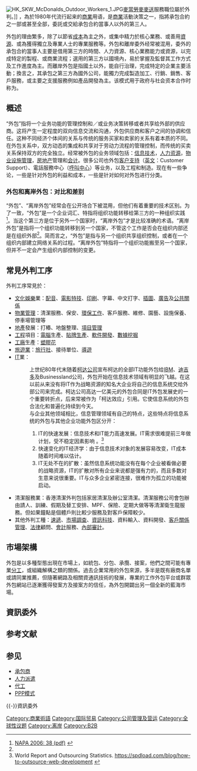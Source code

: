 {{Refimprove|time=2017-06-11T02:39:03+00:00}}
{{noteTA
|G1=IT
|T = zh-hans:外包;zh-hk:外判;zh-tw:外包;
|1 = zh-hans:外包;zh-hk:外判;zh-tw:外包;
|2 = zh-hans:大包;zh-hk:大判;zh-tw:大包;
|3 = zh-hans:二包;zh-hk:二判;zh-tw:二包;
|4 = zh-hans:三包;zh-hk:三判;zh-tw:三包;
}}{{各地中文名
 | left
 | t     = 1
 | name  = outsourcing
 | cn    = 外包
 | tw    = 外包
 | hk    = 外判
}}
[[File:HK_SKW_McDonalds_Outdoor_Workers_1.JPG|thumb]][[麥當勞|麥當勞]][[麥麥送|麥麥送]]服務職位屬於外判。]]
{{地区用词2|zh-cn=外包|zh-hk=外判 |equiv-tw=cn |equiv-mo=hk|as=称为|before='''|after='''|start=（{{lang-en|outsourcing}}），|end=}}，為於1980年代流行起来的[[商業|商業]]用语，是[[商業|商業]]活動決策之一，指將承包合約之一部或甚至全部，委託或交給承包合約當事人以外的第三人。

外包的理由繁多，除了以節省[[成本|成本]]為主之外，或集中精力於核心業務、或善用[[資源|資源]]、或為獲得獨立及專業人士的專業服務等。外包和離岸委外经常被混用，委外的承包合約當事人主要是借用第三方的時間、人力資源、核心業務能力或資源，以完成特定的製程、或商業流程；選用的第三方以國境內，易於掌握及監督其工作方式及工作進度為主。而離岸外包是指國土以外，能自行治理，完成特定的企業主要活動；換言之，其承包之第三方為國外公司，能獨力完成製造加工、行銷、銷售、客戶服務，或主要之支援服務例如產品開發為主。该模式用于政府与社会资本合作时称为{{地区用词2|zh-cn=政府服务外包|zh-hk=委外經營 |equiv-tw=hk |equiv-mo=hk|as=称为|before='''|after='''|start=（{{lang-en|Operate-Transfer}}），|end=}}。

== 概述 ==
“外包”指将一个业务功能的管理控制和／或业务决策转移或者共享给外部的供应商。这将产生一定程度的双向信息交流和沟通，外包供应商和客户之间的协调和信任。这种不同经济个体间的关系与传统的服务买家和卖家的关系有着本质的不同。在外包关系中，双方动态的集成和共享对于劳动力流程的管理控制，而传统的买卖关系保持双方的完全独立。经常被外包的业务领域包括：[[信息技术|信息技术]]，[[人力资源|人力资源]]，[[设施管理|物业设施管理]]，[[房地产|房地产]]管理和[[会计|会计]]。很多公司也外包[[客户支持|客户支持]]（[[英文|英文]]：Customer Support）、電話服務中心（[[呼叫中心|呼叫中心]]）等业务，以及工程和制造。现在有一些争论，一些是针对外包的利益和成本，一些是针对如何对外包进行分类。

=== 外包和离岸外包：对比和差别 ===
“外包”、“离岸外包”经常会在公开场合下被混用，但他们有着重要的技术区别。为了一致，“外包”是一个企业词汇、特指将组织功能转移给第三方的一种组织实践<ref name="NAPA">[http://www.napawash.org/Pubs/Off-ShoringJan06.pdf NAPA 2006: 38 (pdf)] {{webarchive|url=https://web.archive.org/web/20070925205844/http://www.napawash.org/Pubs/Off-ShoringJan06.pdf |date=2007-09-25 }}</ref>。当这个第三方是位于另外一个国家时，“离岸外包”才是比较准确的术语。“离岸外包”是指将一个组织功能转移到另一个国家，不管这个工作是否会在组织内部还是在组织外部<ref name="NAPA" />。简而言之，“外包”是指与另一个组织共享组织控制，或者在一个组织内部建立网络关系的过程。“离岸外包”特指将一个组织功能搬至另一个国家，但并不一定会产生组织内部控制的变更。

== 常見外判工序 ==
外判工序常見於：
* [[文化|文化]][[娛樂|娛樂]]業：[[配音|配音]]、[[電影特技|電影特技]]、[[印刷|印刷]]、字幕、中文打字、[[插圖|插圖]]、[[廣告|廣告]]及[[公共關係|公共關係]]
* [[物業管理|物業管理]]：清潔服務、保安、[[環保|環保工作]]、客戶服務、維修、園藝、設施保養、停車場管理等
* [[地產|地產]]發展：打樁、地盤整理、[[項目管理|項目管理]]
* [[工程|工程]]項目：[[電腦|電腦]]生產、[[貼牌生產|貼牌生產]]、[[軟件開發|軟件開發]]、[[數據挖掘|數據挖掘]]
* [[工廠|工廠]]生產：[[塑膠花|塑膠花]] 
* [[旅遊業|旅遊業]]：[[旅行社|旅行社]]、接待單位、[[導遊|導遊]]
* [[IT|IT]]業：
*: 上世纪80年代末随着[[伊士曼柯达公司|柯达公司]]宣布柯达的全部IT功能外包给[[IBM|IBM]]、[[迪吉多|迪吉多]]及Businessland公司，外包开始在信息技术领域有明显的飞越。在这以前从来没有将IT作为战略资源的知名大企业将自己的信息系统交给外部公司来完成。柯达公司高达一亿美元的外包合同是IT外包发展史的一个重要转折点，后来常被作为「柯达效应」引用。它使信息系统的外包合法化和普遍化持续到今天。
*: 与企业其他领域相比，信息管理领域有自己的特点，这些特点将信息系统的外包与其他企业功能外包区分开：
*:# IT的快速发展：信息技术和IT能力高速发展。IT需求很难提前三年做计划，受不稳定因素影响 。<ref>World Report and Outsourcing Statistics. https://spdload.com/blog/how-to-outsource-web-development {{Wayback|url=https://spdload.com/blog/how-to-outsource-web-development |date=20200224164801 }}</ref>
*:# 快速变化的IT经济学：由于信息技术对象的发展容易改变，IT成本随着时间难以估计。
*:# IT无处不在的扩散：虽然信息系统功能没有在每个企业被看做必要的战略资源，IT的扩散对所有企业来说都是强有力的，而且多数对生意来说很重要。IT与众多企业紧密连接，很难作为孤立的功能被启动。
* 清潔服務業：香港清潔外判包括家居清潔及辦公室清潔。清潔服務公司會包辦由請人、訓練、假期及替工安排、MPF、保險、定期大做等等清潔衛生龍服務。但如果鐘點是個體戶則比較少服務及對客戶保障較少。
* 其他外判工種：[[速遞|速遞]]、[[市場調查|市場調查]]、[[資訊科技|資訊科技]]、資料輸入、資料開發、[[客戶關係管理|客戶關係管理]]、[[法律|法律]]顧問、[[會計|會計]]服務、[[審計|內部審計]]。

== 市場架構 ==
外包是以多種型態出現在市場上，如統包、分包、承攬、接案，他們之間可能有專業[[分工|分工]]，或組織解構之類的關係。過去企業常用的外包來源，多半是既有廠商名單或請同業推薦，但隨著網路及相關資通訊技術的發展，專業的工作外包平台或群眾外包網站已逐漸獲得發案方及接案方的信任，為外包開闢出另一個全新的藍海市場。

==資訊委外==

== 参考文献 ==
{{Reflist}}

== 参见 ==
* [[承包商|承包商]]
* [[人力派遣|人力派遣]]
* [[代工|代工]]
* [[PPP模式|PPP模式]]

{{-}}資訊委外{{就業}}

{{Authority control}}
[[Category:商業術語|Category:商業術語]]
[[Category:国际贸易|Category:国际贸易]]
[[Category:公司管理及营运|Category:公司管理及营运]]
[[Category:全球性议题|Category:全球性议题]]
[[Category:离岸|Category:离岸]]
[[Category:B2B|Category:B2B]]